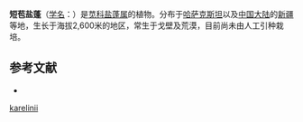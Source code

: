 {{Speciesbox
| name = 短苞盐蓬
| status = 
| status_system = 
| image = 
| genus = Halimocnemis
| species = karelinii
| authority = Moq.
}}

'''短苞盐蓬'''（[[学名|学名]]：{{lang|la|''Halimocnemis karelinii''}}）是[[苋科|苋科]][[盐蓬属|盐蓬属]]的植物。分布于[[哈萨克斯坦|哈萨克斯坦]]以及[[中国大陆|中国大陆]]的[[新疆|新疆]]等地，生长于海拔2,600米的地区，常生于戈壁及荒漠，目前尚未由人工引种栽培。

== 参考文献 ==
<div class="references-small">
* {{cite web| url =http://www.bioinfo.cn/db05/KmzwSpecies.php?action=view&id=3810| title =短苞盐蓬| work =《中国高等植物数据库全库》| publisher =中国科学院微生物研究所| author =昆明植物研究所| accessdate =2009-02-25| deadurl =yes| archiveurl =https://web.archive.org/web/20160305081550/http://www.bioinfo.cn/db05/KmzwSpecies.php?action=view&id=3810| archivedate =2016-03-05}}
</div>
{{Taxonbar|from=Q15230785}}

{{DEFAULTSORT:Halimocnemis karelinii}}
[[Category:盐蓬属|karelinii]]


{{Amaranthaceae-stub}}